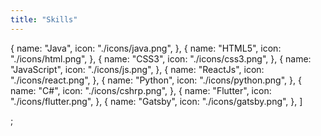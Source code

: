 ```yaml
---
title: "Skills"
---
```


  {
    name: "Java",
    icon: "./icons/java.png",
  },
  {
    name: "HTML5",
    icon: "./icons/html.png",
  },
  {
    name: "CSS3",
    icon: "./icons/css3.png",
  },
  {
    name: "JavaScript",
    icon: "./icons/js.png",
  },
  {
    name: "ReactJs",
    icon: "./icons/react.png",
  },
  {
    name: "Python",
    icon: "./icons/python.png",
  },
  {
    name: "C#",
    icon: "./icons/cshrp.png",
  },
  {
    name: "Flutter",
    icon: "./icons/flutter.png",
  },
  {
    name: "Gatsby",
    icon: "./icons/gatsby.png",
  },
]

;
